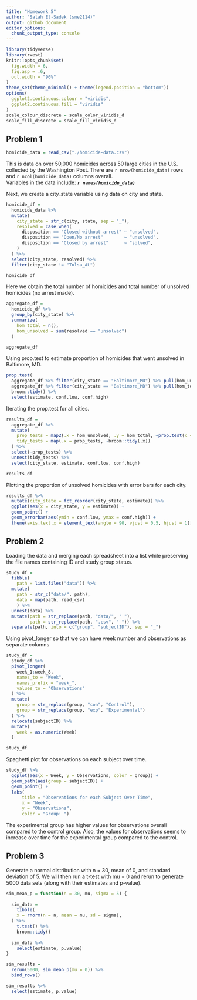 ```yaml
---
title: "Homework 5"
author: "Salah El-Sadek (sne2114)"
output: github_document
editor_options: 
  chunk_output_type: console
---
```


```r
library(tidyverse)
library(rvest)
knitr::opts_chunk$set(
  fig.width = 6,
  fig.asp = .6,
  out.width = "90%"
)
theme_set(theme_minimal() + theme(legend.position = "bottom"))
options(
  ggplot2.continuous.colour = "viridis",
  ggplot2.continuous.fill = "viridis"
)
scale_colour_discrete = scale_color_viridis_d
scale_fill_discrete = scale_fill_viridis_d
```


## Problem 1

```r
homicide_data = read_csv("./homicide-data.csv")
```


This is data on over 50,000 homicides across 50 large cities in the U.S. collected by the Washington Post.
There are `r nrow(homicide_data)` rows and `r ncol(homicide_data)` columns overall.\
Variables in the data include: ***`r names(homicide_data)`***

Next, we create a city_state variable using data on city and state.
```r
homicide_df = 
  homicide_data %>% 
  mutate(
    city_state = str_c(city, state, sep = "_"),
    resolved = case_when(
      disposition == "Closed without arrest" ~ "unsolved",
      disposition == "Open/No arrest"        ~ "unsolved",
      disposition == "Closed by arrest"      ~ "solved",
    )
  ) %>% 
  select(city_state, resolved) %>% 
  filter(city_state != "Tulsa_AL")

homicide_df
```

Here we obtain the total number of homicides and total number of unsolved homicides (no arrest made).

```r
aggregate_df = 
  homicide_df %>% 
  group_by(city_state) %>% 
  summarize(
    hom_total = n(),
    hom_unsolved = sum(resolved == "unsolved")
  )

aggregate_df
```

Using prop.test to estimate proportion of homicides that went unsolved in Baltimore, MD.

```r
prop.test(
  aggregate_df %>% filter(city_state == "Baltimore_MD") %>% pull(hom_unsolved), 
  aggregate_df %>% filter(city_state == "Baltimore_MD") %>% pull(hom_total)) %>% 
  broom::tidy() %>% 
  select(estimate, conf.low, conf.high)
```

Iterating the prop.test for all cities.

```r
results_df = 
  aggregate_df %>% 
  mutate(
    prop_tests = map2(.x = hom_unsolved, .y = hom_total, ~prop.test(x = .x, n = .y)),
    tidy_tests = map(.x = prop_tests, ~broom::tidy(.x))
  ) %>% 
  select(-prop_tests) %>% 
  unnest(tidy_tests) %>% 
  select(city_state, estimate, conf.low, conf.high)

results_df
```

Plotting the proportion of unsolved homicides with error bars for each city.

```r
results_df %>% 
  mutate(city_state = fct_reorder(city_state, estimate)) %>% 
  ggplot(aes(x = city_state, y = estimate)) +
  geom_point() + 
  geom_errorbar(aes(ymin = conf.low, ymax = conf.high)) + 
  theme(axis.text.x = element_text(angle = 90, vjust = 0.5, hjust = 1))
```


## Problem 2

Loading the data and merging each spreadsheet into a list while preserving the file names containing ID and study group status.

```r
study_df = 
  tibble(
    path = list.files("data")) %>% 
  mutate(
    path = str_c("data/", path),
    data = map(path, read_csv)
    ) %>%
  unnest(data) %>%
  mutate(path = str_replace(path, "data/", " "),
         path = str_replace(path, ".csv", " ")) %>%
  separate(path, into = c("group", "subjectID"), sep = "_") 
```

Using pivot_longer so that we can have week number and observations as separate columns

```r
study_df =
  study_df %>% 
  pivot_longer(
    week_1:week_8,
    names_to = "Week", 
    names_prefix = "week_", 
    values_to = "Observations"
  ) %>%
  mutate(
    group = str_replace(group, "con", "Control"),
    group = str_replace(group, "exp", "Experimental")
  ) %>%
  relocate(subjectID) %>%
  mutate(
    week = as.numeric(Week)
  )

study_df
```

Spaghetti plot for observations on each subject over time.

```r
study_df %>% 
  ggplot(aes(x = Week, y = Observations, color = group)) +
  geom_path(aes(group = subjectID)) +
  geom_point() +
  labs(
      title = "Observations for each Subject Over Time",
      x = "Week",
      y = "Observations",
      color = "Group: ")
```

The experimental group has higher values for observations overall compared to the control group.
Also, the values for observations seems to increase over time for the experimental group compared to the control.

## Problem 3

Generate a normal distribution with n = 30, mean of 0, and standard deviation of 5.
We will then run a t-test with mu = 0 and rerun to generate 5000 data sets (along with their estimates and p-value).

```r
sim_mean_p = function(n = 30, mu, sigma = 5) {
  
  sim_data = 
    tibble(
    x = rnorm(n = n, mean = mu, sd = sigma),
  ) %>%
    t.test() %>%
    broom::tidy()
  
  sim_data %>% 
    select(estimate, p.value)
}

sim_results =
  rerun(5000, sim_mean_p(mu = 0)) %>% 
  bind_rows()

sim_results %>% 
  select(estimate, p.value)
```


